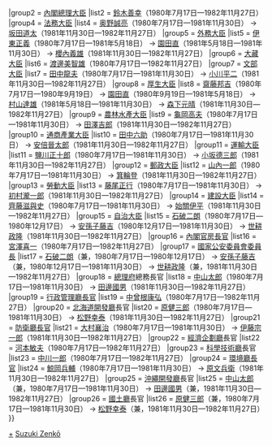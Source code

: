 {{Navbox
|name = 鈴木善幸內閣
|title = [[鈴木善幸內閣]]
|state = {{{state|collapsed}}}
|list1 = {{#ifeq:{{{1}}}|nocat||
{{Navbox with columns|child
|fullwidth = true
|colstyle = text-align: center; vertical-align: middle;
|oddcolstyle = background: #e9e9e9;
|evencolstyle = background: #f9f9f9;
|col1width = 20%
|col2width = 60%
|col3width = 20%
|col1 = [[第二次大平內閣]]<br /><small>（[[:Template:第二次大平內閣|模板]]）</small>
|col2 = '''[[鈴木善幸內閣 (改造)|改造內閣]]'''<br />（1980年7月17日—1982年11月27日）
|col3 = [[第一次中曾根內閣]]<br /><small>（[[:Template:第一次中曾根內閣|模板]]）</small>
}}
}}
|group2  = [[內閣總理大臣]]
|list2   = [[鈴木善幸]]（1980年7月17日—1982年11月27日）
|group4  = [[法務大臣]]
|list4   = [[奥野誠亮]]（1980年7月17日—1981年11月30日） → [[坂田道太]]（1981年11月30日—1982年11月27日）
|group5  = [[外務大臣 (日本)|外務大臣]]
|list5   = [[伊東正義]]（1980年7月17日—1981年5月18日） → [[園田直]]（1981年5月18日—1981年11月30日） → [[櫻內義雄]]（1981年11月30日—1982年11月27日）
|group6  = [[大藏大臣]]
|list6   = [[渡邊美智雄]]（1980年7月17日—1982年11月27日）
|group7  = [[文部大臣]]
|list7   = [[田中龍夫]]（1980年7月17日—1981年11月30日） → [[小川平二]]（1981年11月30日—1982年11月27日）
|group8  = [[厚生大臣]]
|list8   = [[齋藤邦吉]]（1980年7月17日—1980年9月19日） → [[園田直]]（1980年9月19日—1981年5月18日） → [[村山達雄]]（1981年5月18日—1981年11月30日） → [[森下元晴]]（1981年11月30日—1982年11月27日）
|group9  = [[農林水產大臣]]
|list9   = [[龜岡高夫]]（1980年7月17日—1981年11月30日） → [[田澤吉郎]]（1981年11月30日—1982年11月27日）
|group10  = [[通商產業大臣]]
|list10   = [[田中六助]]（1980年7月17日—1981年11月30日） → [[安倍晉太郎]]（1981年11月30日—1982年11月27日）
|group11  = [[運輸大臣]]
|list11   = [[鹽川正十郎]]（1980年7月17日—1981年11月30日） → [[小坂德三郎]]（1981年11月30日—1982年11月27日）
|group12  = [[郵政大臣]]
|list12   = [[山內一郎]]（1980年7月17日—1981年11月30日） → [[箕輪登]]（1981年11月30日—1982年11月27日）
|group13  = [[勞動大臣]]
|list13   = [[藤尾正行]]（1980年7月17日—1981年11月30日） → [[初村瀧一郎]]（1981年11月30日—1982年11月27日）
|group14  = [[建設大臣]]
|list14   = [[齊藤滋與史]]（1980年7月17日—1981年11月30日） → [[始關伊平]]（1981年11月30日—1982年11月27日）
|group15  = [[自治大臣]]
|list15   = [[石破二朗]]（1980年7月17日—1980年12月17日） → [[安孫子藤吉]]（1980年12月17日—1981年11月30日） → [[世耕政隆]]（1981年11月30日—1982年11月27日）
|group16  = [[內閣官房長官]]
|list16   = [[宮澤喜一]]（1980年7月17日—1982年11月27日）
|group17  = [[國家公安委員會委員長]]
|list17   = [[石破二朗]]（兼，1980年7月17日—1980年12月17日） → [[安孫子藤吉]]（兼，1980年12月17日—1981年11月30日） → [[世耕政隆]]（兼，1981年11月30日—1982年11月27日）
|group18  = [[總理府]]總務長官
|list18   = [[中山太郎]]（1980年7月17日—1981年11月30日） → [[田邊國男]]（1981年11月30日—1982年11月27日）
|group19  = [[行政管理廳長官]]
|list19   = [[中曾根康弘]]（1980年7月17日—1982年11月27日）
|group20  = [[北海道開發廳]]長官
|list20   = [[原健三郎]]（1980年7月17日—1981年11月30日） → [[松野幸泰]]（1981年11月30日—1982年11月27日）
|group21  = [[防衛廳長官]]
|list21   = [[大村襄治]]（1980年7月17日—1981年11月30日） → [[伊藤宗一郎]]（1981年11月30日—1982年11月27日）
|group22  = [[經濟企劃廳]]長官
|list22   = [[河本敏夫]]（1980年7月17日—1982年11月27日）
|group23  = [[科學技術廳]]長官
|list23   = [[中川一郎]]（1980年7月17日—1982年11月27日）
|group24  = [[環境廳長官]]
|list24   = [[鯨岡兵輔]]（1980年7月17日—1981年11月30日） → [[原文兵衛]]（1981年11月30日—1982年11月27日）
|group25  = [[沖繩開發廳]]長官
|list25   = [[中山太郎]]（兼，1980年7月17日—1981年11月30日） → [[田邊國男]]（兼，1981年11月30日—1982年11月27日）
|group26  = [[國土廳]]長官
|list26   = [[原健三郎]]（兼，1980年7月17日—1981年11月30日） → [[松野幸泰]]（兼，1981年11月30日—1982年11月27日）
}}
<noinclude>
[[Category:鈴木善幸內閣閣僚|+]]
[[Category:日本內閣模板|Suzuki Zenkō]]
</noinclude>